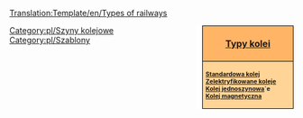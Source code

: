 <noinclude>[[Translation:Template/en/Types of railways]]</noinclude><div style="float:right; padding-left:12px; background:#ffffff;">
<div style="width:150px; border:1px solid #000000; background:#ffb466; padding:5px; -moz-border-radius-topleft:5px; -moz-border-radius-topright:5px; font-size: 12pt;">
<center><strong><font size="3">[[Main/en/Types of railway|Typy kolei]]</font></strong></center>
</div>
<div style="width:150px;  border:1px solid black; border-top-width: 0px; background:#ffd496; padding:5px; -moz-border-radius-bottomleft:5px; -moz-border-radius-bottomright:8px; font-size: 8pt;">
<strong>
[[Main/pl/<!--Railways-->Tory kolejowe|Standardowa kolej]]<br/>
[[Main/pl/<!--Electrified railways-->Zelektryfikowane koleje|Zelektryfikowane koleje]]<br/>
[[Main/en/Monorail|Kolej jednoszynowa]]`e<br/>
[[Main/en/MagLev|Kolej magnetyczna]]
</strong>
</div>
</div>
<includeonly><!--[[Category:en/Railways]]-->[[Category:pl/Szyny kolejowe]]</includeonly><noinclude>[[Category:pl/Szablony]]</noinclude>
